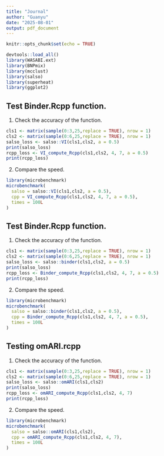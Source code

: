 ```yaml
---
title: "Journal"
author: "Guanyu"
date: "2025-08-01"
output: pdf_document
---
```


```r
knitr::opts_chunk$set(echo = TRUE)
```

```r
devtools::load_all()
library(WASABI.ext)
library(BNPmix)
library(mcclust)
library(salso)
library(superheat)
library(ggplot2)
```
## Test Binder.Rcpp function.

1. Check the accuracy of the function.

```r
cls1 <- matrix(sample(0:3,25,replace = TRUE), nrow = 1)
cls2 <- matrix(sample(0:6,25,replace = TRUE), nrow = 1)
salso_loss <- salso::VI(cls1,cls2, a = 0.5)
print(salso_loss)
rcpp_loss <- VI_compute_Rcpp(cls1,cls2, 4, 7, a = 0.5)
print(rcpp_loss)
```

2. Compare the speed.

```r
library(microbenchmark)
microbenchmark(
  salso = salso::VI(cls1,cls2, a = 0.5),
  cpp = VI_compute_Rcpp(cls1,cls2, 4, 7, a = 0.5),
  times = 100L
)
```

## Test Binder.Rcpp function.

1. Check the accuracy of the function.

```r
cls1 <- matrix(sample(0:3,25,replace = TRUE), nrow = 1)
cls2 <- matrix(sample(0:6,25,replace = TRUE), nrow = 1)
salso_loss <- salso::binder(cls1,cls2, a = 0.5)
print(salso_loss)
rcpp_loss <- Binder_compute_Rcpp(cls1,cls2, 4, 7, a = 0.5)
print(rcpp_loss)
```

2. Compare the speed.

```r
library(microbenchmark)
microbenchmark(
  salso = salso::binder(cls1,cls2, a = 0.5),
  cpp = Binder_compute_Rcpp(cls1,cls2, 4, 7, a = 0.5),
  times = 100L
)
```

## Testing omARI.rcpp

1. Check the accuracy of the function.

```r
cls1 <- matrix(sample(0:3,25,replace = TRUE), nrow = 1)
cls2 <- matrix(sample(0:6,25,replace = TRUE), nrow = 1)
salso_loss <- salso::omARI(cls1,cls2)
print(salso_loss)
rcpp_loss <- omARI_compute_Rcpp(cls1,cls2, 4, 7)
print(rcpp_loss)
```

2. Compare the speed.

```r
library(microbenchmark)
microbenchmark(
  salso = salso::omARI(cls1,cls2),
  cpp = omARI_compute_Rcpp(cls1,cls2, 4, 7),
  times = 100L
)
```
